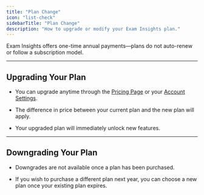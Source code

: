 ```yaml
---
title: "Plan Change"
icon: "list-check"
sidebarTitle: "Plan Change"
description: "How to upgrade or modify your Exam Insights plan."
---
```


Exam Insights offers one-time annual payments—plans do not auto-renew or follow a subscription model.

***

## Upgrading Your Plan

* You can upgrade anytime through the [Pricing Page](https://exam-insights.com/pricing/) or your [Account Settings](https://exam-insights.com/settings/).

* The difference in price between your current plan and the new plan will apply.

* Your upgraded plan will immediately unlock new features.

***

## Downgrading Your Plan

* Downgrades are not available once a plan has been purchased.

* If you wish to purchase a different plan next year, you can choose a new plan once your existing plan expires.